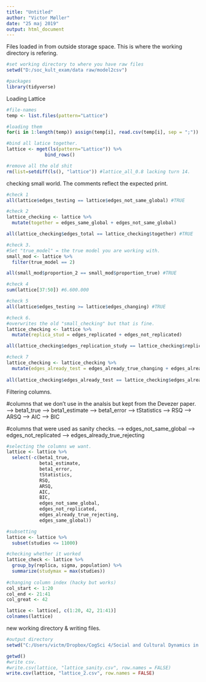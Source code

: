```yaml
---
title: "Untitled"
author: "Victor Møller"
date: "25 maj 2019"
output: html_document
---
```


Files loaded in from outside storage space. 
This is where the working directory is refering. 

```r
#set working directory to where you have raw files
setwd("D:/soc_kult_exam/data raw/model2csv")

#packages
library(tidyverse)

```

Loading Lattice

```r

#file-names
temp <- list.files(pattern="Lattice")

#loading them 
for(i in 1:length(temp)) assign(temp[i], read.csv(temp[i], sep = ";"))

#bind all latice together. 
lattice <- mget(ls(pattern="Lattice")) %>%
              bind_rows()

#remove all the old shit 
rm(list=setdiff(ls(), "lattice")) #lattice_all_0.8 lacking turn 14. 


```

checking small world.
The comments reflect the expected print. 

```r

#check 1 
all(lattice$edges_testing == lattice$edges_not_same_global) #TRUE

#check 2
lattice_checking <- lattice %>%
  mutate(together = edges_same_global + edges_not_same_global)

all(lattice_checking$edges_total == lattice_checking$together) #TRUE

#check 3. 
#Set "true_model" = the true model you are working with. 
small_mod <- lattice %>%
  filter(true_model == 2) 

all(small_mod$proportion_2 == small_mod$proportion_true) #TRUE

#check 4
sum(lattice[37:50]) #6.600.000

#check 5
all(lattice$edges_testing >= lattice$edges_changing) #TRUE 

#check 6.
#overwrites the old "small_checking" but that is fine. 
lattice_checking <- lattice %>%
  mutate(replica_stud = edges_replicated + edges_not_replicated)

all(lattice_checking$edges_replication_study == lattice_checking$replica_stud) #TRUE 

#check 7
lattice_checking <- lattice_checking %>%
  mutate(edges_already_test = edges_already_true_changing + edges_already_true_rejecting)
  
all(lattice_checking$edges_already_test == lattice_checking$edges_already_true) #TRUE 

```

Filtering columns. 

#columns that we don't use in the analsis but kept from the Devezer paper. 
--> beta1_true 
--> beta1_estimate
--> beta1_error
--> tStatistics
--> RSQ
--> ARSQ
--> AIC
--> BIC

#columns that were used as sanity checks. 
--> edges_not_same_global
--> edges_not_replicated
--> edges_already_true_rejecting 

```r

#selecting the columns we want. 
lattice <- lattice %>%
  select(-c(beta1_true, 
            beta1_estimate,
            beta1_error,
            tStatistics,
            RSQ,
            ARSQ,
            AIC,
            BIC,
            edges_not_same_global,
            edges_not_replicated,
            edges_already_true_rejecting,
            edges_same_global))

#subsetting 
lattice <- lattice %>%
  subset(studies <= 11000)

#checking whether it worked
lattice_check <- lattice %>%
  group_by(replica, sigma, population) %>%
  summarize(studymax = max(studies))
  
#changing column index (hacky but works)
col_start <- 1:20
col_end <- 21:41
col_great <- 42

lattice <- lattice[, c(1:20, 42, 21:41)]
colnames(lattice)

```

new working directory & writing files.

```r

#output directory 
setwd("C:/Users/victm/Dropbox/CogSci 4/Social and Cultural Dynamics in Cognition/exam/CRUST-1/data/ABMdata/ABMcsv")

getwd()
#write csv. 
#write.csv(lattice, "lattice_sanity.csv", row.names = FALSE)
write.csv(lattice, "lattice_2.csv", row.names = FALSE)

```



